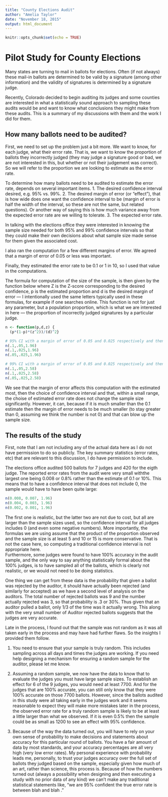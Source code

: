 ```yaml
---
title: "County Elections Audit"
author: "Amelia Taylor"
date: "November 18, 2015"
output: html_document
---
```


```r
knitr::opts_chunk$set(echo = TRUE)
```

# Pilot Study for County Elections

Many states are turning to mail in ballots for elections.  Often (if not always) these mail-in ballots are determined to be valid by a signature (among other information) and the validity of signatures is determined by a signature judge.  

Recently, Colorado decided to begin auditing its judges and some counties are interested in what a statistically sound approach to sampling these audits would be and want to know what conclusions they might make from these audits. This is a summary of my discussions with them and the work I did for them.  

## How many ballots need to be audited?

First, we need to set up the problem just a bit more.  We want to know, for each judge, what their error rate.  That is, we want to know the proportion of ballots they incorrectly judged (they may judge a signature good or bad, we are not interested in this, but whether or not their judgement was correct).  So we will refer to the proportion we are looking to estimate as the error rate.  

To determine how many ballots need to be audited to estimate the error rate, depends on several important items.
1. The desired confidence interval desired, e.g. 95% vs. 99%.
2. The desired margin of error (or "effect"), that is how wide does one want the confidence interval to be (margin of error is half the width of the interval, so these are not the same, but related questions). Or another way of saying this is how much variance away from the expected error rate are we willing to tolerate.
3. The expected error rate.  

In talking with the elections office they were interested in knowing the sample size needed for both 95% and 99% confidence intervals so that they could make their own decisions about what sample size made sense for them given the associated cost. 

I also ran the computation for a few different margins of error.  We agreed that a margin of error of 0.05 or less was important.  

Finally, they estimated the error rate to be 0.1 or 1 in 10, so I used that value in the computations.  

The formula for computation of the size of the sample, is then given by the function below where Z is the Z-score corresponding to the desired confidence, p is the estimated proportion and d is the desired margin of error --- I intentionally used the same letters typically used in these formulas, for example if one searches online. This function is not for just any parameter, but a population proportion, which is what we are interested in here --- the proportion of incorrectly judged signatures by a particular judge.  

```r
n <- function(p,d,z) {
  (p*(1-p)*(z^2))/(d)^2}

# 95% CI with a margin of error of 0.05 and 0.025 respectively and then testing for a lower error rate.  
n(.1,.05,1.96)
n(.1,.025,1.96)
n(.05,.025,1.96)

# 99% CI with a margin of error of 0.05 and 0.025 respectively and then testing for a lower error rate.
n(.1,.05,2.58)
n(.1,.025,2.58)
n(.05,.025,2.58)
```

We see that the margin of error affects this computation with the estimated most, then the choice of confidence interval and that, within a small range, the choise of estimated error rate does not change the sample size significantly.  However, it can, because if it is much smaller than the 0.1 estimate then the margin of error needs to be much smaller (to stay greater than 0, assuming we think the number is not 0) and that can blow up the sample size.  

## The results of the study

First, note that I am not including any of the actual data here as I do not have permission to do so publicly.  The key summary statistics (error rates, etc) that are relevant to this discussion, I do have permission to include.  

The elections office audited 500 ballots for 7 judges and 420 for the eigth judge.  The reported error rates from the audit were very small withthe largest one being 0.008 or 0.8% rather than the estimate of 0.1 or 10%.  This means that to have a confidence interval that does not include 0, the sample would have to have been quite large:
```r
n(0.008, 0.007, 1.96)
n(0.004, 0.003, 1.96)
n(0.002, 0.001, 1.96)
```
The first one is realistic, but the latter two are not due to cost, but all are larger than the sample sizes used, so the confidence interval for all judges includes 0 (and even some negative numbers).  More importantly, the formulas we are using assume that the product of the proportion observed and the sample size is at least 5 and 10 or 15 is more conservative.  That is not the case here, so computing a traditional confidence interval is not appropriate here.  
Furthermore, some judges were found to have 100% accuracy in the audit sample, and the only way to say anything statistically formal about the 100% judges, is to have sampled all of the ballots, which is clearly not realistic, or we would not need to be doing statistics.  

One thing we can get from these data is the probability that given a ballot was rejected by the auditor, it should have actually been rejected (and similarly for accepted) as we have a second level of analysis on the auditors. The total number of rejected ballots was 9 and the number actually rejected was 3, so that probability is .3 or 30%. Thus given that an auditor pulled a ballot, only 1/3 of the time was it actually wrong. This along with the very small number of Auditor rejected ballots suggests that the judges are very accurate. 

Late in the process, I found out that the sample was not random as it was all taken early in the process and may have had further flaws.  So the insights I provided them follow.

1. You need to ensure that your sample is truly random.  This includes sampling across all days and times the judges are working.  If you need help designing a mechanism for ensuring a random sample for the auditor, please let me know.  

2. Assuming a random sample, we now have the data to know that to evaluate the judges you must have large sample sizes.  To establish an effect for 6 of the 9 judges, you would need at least 7700. And for the judges that are 100% accurate, you can still only know that they were 100% accurate on those 7700 ballots. However, since the ballots audited in this study were all taking early in the judges work and it seems reasonable to expect they will make more mistakes later in the process, the observed error rate for a truly random sample is likely to be at least a little larger than what we observed.  If it is even 0.5% then the sample could be as small as 1200 to see an effect with 95% confidence.  

3. Because of the way the data turned out, you will have to rely on your own sense of probability to make decisions and statements about accuracy for this particular round of ballots. You have a fair amount of data by most standards, and your accuracy percentages are all very high (very low error rates). My personal experience with probability leads me, personally, to trust your judges accuracy over the full set of ballots they judged based on the sample, especially given how much of an art, rather than science, this process is. Because of how the numbers turned out (always a possibility when designing and then executing a study with no prior data of any kind) we can’t make any traditional statistical statements like, “we are 95% confident the true error rate is between blah and blah .”
